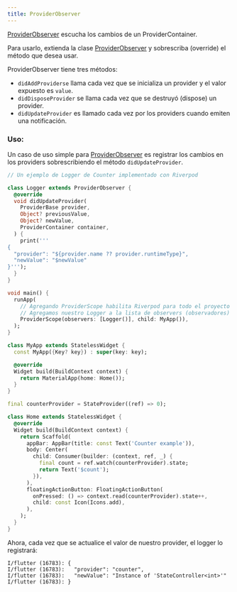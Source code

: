 ```yaml
---
title: ProviderObserver
---
```


[ProviderObserver] escucha los cambios de un ProviderContainer.

Para usarlo, extienda la clase [ProviderObserver] y sobrescriba (override) el método que desea usar.

ProviderObserver tiene tres métodos:

- `didAddProviderse` llama cada vez que se inicializa un provider y el valor expuesto es `value`.
- `didDisposeProvider` se llama cada vez que se destruyó (dispose) un provider.
- `didUpdateProvider` es llamado cada vez por los providers cuando emiten una notificación.

### Uso: 

Un caso de uso simple para [ProviderObserver] es registrar los cambios en los providers 
sobrescribiendo el método `didUpdateProvider`.

```dart
// Un ejemplo de Logger de Counter implementado con Riverpod 

class Logger extends ProviderObserver {
  @override
  void didUpdateProvider(
    ProviderBase provider,
    Object? previousValue,
    Object? newValue,
    ProviderContainer container,
  ) {
    print('''
{
  "provider": "${provider.name ?? provider.runtimeType}",
  "newValue": "$newValue"
}''');
  }
}

void main() {
  runApp(
    // Agregando ProviderScope habilita Riverpod para todo el proyecto 
    // Agregamos nuestro Logger a la lista de observers (observadores)
    ProviderScope(observers: [Logger()], child: MyApp()),
  );
}

class MyApp extends StatelessWidget {
  const MyApp({Key? key}) : super(key: key);

  @override
  Widget build(BuildContext context) {
    return MaterialApp(home: Home());
  }
}

final counterProvider = StateProvider((ref) => 0);

class Home extends StatelessWidget {
  @override
  Widget build(BuildContext context) {
    return Scaffold(
      appBar: AppBar(title: const Text('Counter example')),
      body: Center(
        child: Consumer(builder: (context, ref, _) {
          final count = ref.watch(counterProvider).state;
          return Text('$count');
        }),
      ),
      floatingActionButton: FloatingActionButton(
        onPressed: () => context.read(counterProvider).state++,
        child: const Icon(Icons.add),
      ),
    );
  }
}
```

Ahora, cada vez que se actualice el valor de nuestro provider, el logger lo registrará:

```
I/flutter (16783): {
I/flutter (16783):   "provider": "counter",
I/flutter (16783):   "newValue": "Instance of 'StateController<int>'"
I/flutter (16783): }
```

[providerobserver]: https://pub.dev/documentation/riverpod/latest/riverpod/ProviderObserver-class.html